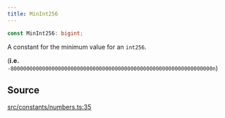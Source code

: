 ```yaml
---
title: MinInt256
---
```


```ts
const MinInt256: bigint;
```

A constant for the minimum value for an `int256`.

(**i.e.** `-8000000000000000000000000000000000000000000000000000000000000000n`)

## Source

[src/constants/numbers.ts:35](https://github.com/dominant-strategies/quais-6.js/blob/95934f9b18ff90a0666dd9772179b612f2ad5510/src/constants/numbers.ts#L35)
